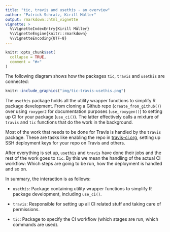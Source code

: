 ```yaml
---
title: "tic, travis and usethis - an overview"
author: "Patrick Schratz, Kirill Müller"
output: rmarkdown::html_vignette
vignette: >
  %\VignetteIndexEntry{Kirill Müller}
  %\VignetteEngine{knitr::rmarkdown}
  %\VignetteEncoding{UTF-8}
---
```


```r
knitr::opts_chunk$set(
  collapse = TRUE,
  comment = "#>"
)
```

The following diagram shows how the packages `tic`, `travis` and `usethis` are connected:

```r
knitr::include_graphics("img/tic-travis-usethis.png")
```

The `usethis` package holds all the utility wrapper functions to simplify R package development.
From cloning a Github repo (`create_from_github()`) over using `roxygen2` for documentation purposes (`use_roxygen()`) to setting up CI for your package (`use_ci()`).
The latter effectively calls a mixture of `travis` and `tic` functions that do the work in the background. 

Most of the work that needs to be done for Travis is handled by the `travis` package. 
These are tasks like enabling the repo in [travis-ci.org](travis-ci.org), setting up SSH deployment keys for your repo on Travis and others.

After everything is set up, `usethis` and `travis` have done their jobs and the rest of the work goes to `tic`.
By this we mean the handling of the actual CI workflow: Which steps are going to be run, how the deployment is handled and so on.

In summary, the interaction is as follows:

- `usethis`: Package containing utility wrapper functions to simplify R package development, including `use_ci()`.

- `travis`: Responsible for setting up all CI related stuff and taking care of permissions.

- `tic`: Package to specify the CI workflow (which stages are run, which commands are used).

